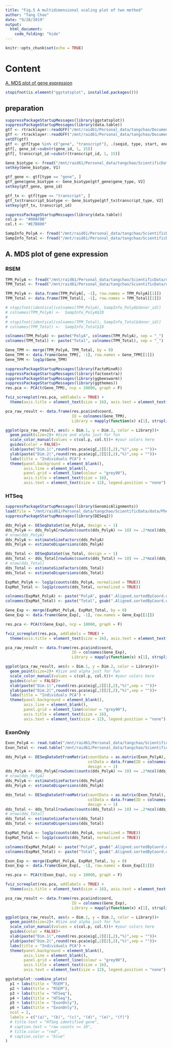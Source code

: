 ```yaml
---
title: "Fig.5 A multidimensional scaling plot of two method"
author: "Tang Chao"
date: "9/28/2019"
output: 
  html_document:
    code_folding: "hide"
---
```


```r
knitr::opts_chunk$set(echo = TRUE)
```

# Content
[A. MDS plot of gene expression](#A)    


```r
stopifnot(is.element("ggstatsplot", installed.packages()))
```

## preparation

```r
suppressPackageStartupMessages(library(ggstatsplot))
suppressPackageStartupMessages(library(data.table))
gtf <- rtracklayer::readGFF("/mnt/raid61/Personal_data/tangchao/Document/gencode/human/GRCh37/gencode.v30lift37.annotation.gtf")
gtf <- rtracklayer::readGFF("/mnt/raid61/Personal_data/tangchao/Document/gencode/human/GRCh37/gencode.v30lift37.annotation.gtf")
setDT(gtf)
gtf <- gtf[type %in% c("gene", "transcript"), .(seqid, type, start, end, strand, gene_id, gene_type, gene_name, transcript_id, transcript_type)]
gtf[, gene_id:=substr(gene_id, 1, 15)]
gtf[, transcript_id:=substr(transcript_id, 1, 15)]

Gene_biotype <- fread("/mnt/raid61/Personal_data/tangchao/ScientificData/data/Annotation/Gene_biotype.csv", header = F, select = 1:2)
setkey(Gene_biotype, V1)

gtf_gene <- gtf[type == "gene", ]
gtf_gene$gene_biotype <- Gene_biotype[gtf_gene$gene_type, V2]
setkey(gtf_gene, gene_id)

gtf_tx <- gtf[type == "transcript", ]
gtf_tx$transcript_biotype <- Gene_biotype[gtf_tx$transcript_type, V2]
setkey(gtf_tx, transcript_id)

suppressPackageStartupMessages(library(data.table))
col.p <- "#00AFBB"
col.t <- "#E7B800"

SampInfo_PolyA <- fread("/mnt/raid61/Personal_data/tangchao/ScientificData/data/SampleInfo/PolyA_RNA_sampleInfo.txt")
SampInfo_Total <- fread("/mnt/raid61/Personal_data/tangchao/ScientificData/data/SampleInfo/Total_RNA_sampleInfo.txt")
```

## A. MDS plot of gene expression{#A}    

### RSEM

```r
TPM_PolyA <- fread("/mnt/raid61/Personal_data/tangchao/ScientificData/data/Phenotype/gene/PolyA_RNA_TPM.txt.gz")
TPM_Total <- fread("/mnt/raid61/Personal_data/tangchao/ScientificData/data/Phenotype/gene/Total_RNA_TPM.txt.gz")

TPM_PolyA <- data.frame(TPM_PolyA[, -1], row.names = TPM_PolyA[[1]])
TPM_Total <- data.frame(TPM_Total[, -1], row.names = TPM_Total[[1]])
```

```r
# stopifnot(identical(colnames(TPM_PolyA), SampInfo_PolyA$donor_id))
# colnames(TPM_PolyA) <-  SampInfo_PolyA$ID
# 
# stopifnot(identical(colnames(TPM_Total), SampInfo_Total$donor_id))
# colnames(TPM_Total) <-  SampInfo_Total$ID

colnames(TPM_PolyA) <- paste("PolyA", colnames(TPM_PolyA), sep = "_")
colnames(TPM_Total) <- paste("Total", colnames(TPM_Total), sep = "_")

Gene_TPM <- merge(TPM_PolyA, TPM_Total, by = 0)
Gene_TPM <- data.frame(Gene_TPM[, -1], row.names = Gene_TPM[[1]])
Gene_TPM <- log1p(Gene_TPM)
```

```r
suppressPackageStartupMessages(library(FactoMineR))
suppressPackageStartupMessages(library(factoextra))
suppressPackageStartupMessages(library(ggbeeswarm))
suppressPackageStartupMessages(library(ggthemes))
res.pca <- PCA(t(Gene_TPM), ncp = 10000, graph = F)
```

```r
fviz_screeplot(res.pca, addlabels = TRUE) + 
  theme(axis.title = element_text(size = 16), axis.text = element_text(size = 14)) -> p1
```

```r
pca_raw_result <- data.frame(res.pca$ind$coord, 
                             ID = colnames(Gene_TPM), 
                             Library = mapply(function(x) x[1], strsplit(colnames(Gene_TPM), "_")))

ggplot(pca_raw_result, aes(x = Dim.1, y = Dim.2, color = Library))+
  geom_point(size=2)+ #Size and alpha just for fun
  scale_color_manual(values = c(col.p, col.t))+ #your colors here
  guides(color = FALSE)+
  xlab(paste("Dim.1(",round(res.pca$eig[,2][1],2),"%)",sep = ""))+
  ylab(paste("Dim.2(",round(res.pca$eig[,2][2],2),"%)",sep = ""))+
  labs(title = "Individuals PCA") +
  theme(panel.background = element_blank(), 
        axis.line = element_blank(), 
        panel.grid = element_line(colour = "grey90"), 
        axis.title = element_text(size = 16), 
        axis.text = element_text(size = 12), legend.position = "none") -> p2
```

### HTSeq

```r
suppressPackageStartupMessages(library(GenomicAlignments))
load(file = "/mnt/raid61/Personal_data/tangchao/ScientificData/data/Phenotype/gene/se.RData")
suppressPackageStartupMessages(library(DESeq2))

dds_PolyA <- DESeqDataSet(se_PolyA, design = ~ 1)
dds_PolyA <- dds_PolyA[rowSums(counts(dds_PolyA) >= 10) >= .2*ncol(dds_PolyA), ]
# nrow(dds_PolyA)
dds_PolyA <- estimateSizeFactors(dds_PolyA)
dds_PolyA <- estimateDispersions(dds_PolyA)

dds_Total <- DESeqDataSet(se_Total, design = ~ 1)
dds_Total <- dds_Total[rowSums(counts(dds_Total) >= 10) >= .2*ncol(dds_Total), ]
# nrow(dds_Total)
dds_Total <- estimateSizeFactors(dds_Total)
dds_Total <- estimateDispersions(dds_Total)

ExpMat_PolyA <- log1p(counts(dds_PolyA, normalized = TRUE))
ExpMat_Total <- log1p(counts(dds_Total, normalized = TRUE))

colnames(ExpMat_PolyA) <- paste("PolyA", gsub(".Aligned.sortedByCoord.out.bam", "", colnames(ExpMat_PolyA)), sep = "_")
colnames(ExpMat_Total) <- paste("Total", gsub(".Aligned.sortedByCoord.out.bam", "", colnames(ExpMat_Total)), sep = "_")

Gene_Exp <- merge(ExpMat_PolyA, ExpMat_Total, by = 0)
Gene_Exp <- data.frame(Gene_Exp[, -1], row.names = Gene_Exp[[1]])
```

```r
res.pca <- PCA(t(Gene_Exp), ncp = 10000, graph = F)
```

```r
fviz_screeplot(res.pca, addlabels = TRUE) + 
  theme(axis.title = element_text(size = 16), axis.text = element_text(size = 14)) -> p3
```

```r
pca_raw_result <- data.frame(res.pca$ind$coord, 
                             ID = colnames(Gene_Exp), 
                             Library = mapply(function(x) x[1], strsplit(colnames(Gene_Exp), "_")))

ggplot(pca_raw_result, aes(x = Dim.1, y = Dim.2, color = Library))+
  geom_point(size=2)+ #Size and alpha just for fun
  scale_color_manual(values = c(col.p, col.t))+ #your colors here
  guides(color = FALSE)+
  xlab(paste("Dim.1(",round(res.pca$eig[,2][1],2),"%)",sep = ""))+
  ylab(paste("Dim.2(",round(res.pca$eig[,2][2],2),"%)",sep = ""))+
  labs(title = "Individuals PCA") +
  theme(panel.background = element_blank(), 
        axis.line = element_blank(), 
        panel.grid = element_line(colour = "grey90"), 
        axis.title = element_text(size = 16), 
        axis.text = element_text(size = 12), legend.position = "none") -> p4
```

### ExonOnly
```r
Exon_PolyA <- read.table("/mnt/raid61/Personal_data/tangchao/ScientificData/data/Phenotype/gene/Gene_Count_Only_Exon_PolyA.txt")
Exon_Total <- read.table("/mnt/raid61/Personal_data/tangchao/ScientificData/data/Phenotype/gene/Gene_Count_Only_Exon_Total.txt")

dds_PolyA <- DESeqDataSetFromMatrix(countData = as.matrix(Exon_PolyA),
                                    colData = data.frame(ID = colnames(Exon_PolyA), Library = "PolyA", row.names = colnames(Exon_PolyA)), 
                                    design = ~ 1)
dds_PolyA <- dds_PolyA[rowSums(counts(dds_PolyA) >= 10) >= .2*ncol(dds_PolyA), ]
# nrow(dds_PolyA)
dds_PolyA <- estimateSizeFactors(dds_PolyA)
dds_PolyA <- estimateDispersions(dds_PolyA)

dds_Total <- DESeqDataSetFromMatrix(countData = as.matrix(Exon_Total),
                                    colData = data.frame(ID = colnames(Exon_Total), Library = "Total", row.names = colnames(Exon_Total)), 
                                    design = ~ 1)
dds_Total <- dds_Total[rowSums(counts(dds_Total) >= 10) >= .2*ncol(dds_Total), ]
# nrow(dds_Total)
dds_Total <- estimateSizeFactors(dds_Total)
dds_Total <- estimateDispersions(dds_Total)

ExpMat_PolyA <- log1p(counts(dds_PolyA, normalized = TRUE))
ExpMat_Total <- log1p(counts(dds_Total, normalized = TRUE))

colnames(ExpMat_PolyA) <- paste("PolyA", gsub(".Aligned.sortedByCoord.out.bam", "", colnames(ExpMat_PolyA)), sep = "_")
colnames(ExpMat_Total) <- paste("Total", gsub(".Aligned.sortedByCoord.out.bam", "", colnames(ExpMat_Total)), sep = "_")

Exon_Exp <- merge(ExpMat_PolyA, ExpMat_Total, by = 0)
Exon_Exp <- data.frame(Exon_Exp[, -1], row.names = Exon_Exp[[1]])
```

```r
res.pca <- PCA(t(Exon_Exp), ncp = 10000, graph = F)
```

```r
fviz_screeplot(res.pca, addlabels = TRUE) + 
  theme(axis.title = element_text(size = 16), axis.text = element_text(size = 14)) -> p5
```

```r
pca_raw_result <- data.frame(res.pca$ind$coord, 
                             ID = colnames(Gene_Exp), 
                             Library = mapply(function(x) x[1], strsplit(colnames(Gene_Exp), "_")))

ggplot(pca_raw_result, aes(x = Dim.1, y = Dim.2, color = Library))+
  geom_point(size=2)+ #Size and alpha just for fun
  scale_color_manual(values = c(col.p, col.t))+ #your colors here
  guides(color = FALSE)+
  xlab(paste("Dim.1(",round(res.pca$eig[,2][1],2),"%)",sep = ""))+
  ylab(paste("Dim.2(",round(res.pca$eig[,2][2],2),"%)",sep = ""))+
  labs(title = "Individuals PCA") +
  theme(panel.background = element_blank(), 
        axis.line = element_blank(), 
        panel.grid = element_line(colour = "grey90"), 
        axis.title = element_text(size = 16), 
        axis.text = element_text(size = 12), legend.position = "none") -> p6
```

```r
ggstatsplot::combine_plots(
  p1 + labs(title = "RSEM"),
  p2 + labs(title = "RSEM"),
  p3 + labs(title = "HTSeq"),
  p4 + labs(title = "HTSeq"),
  p5 + labs(title = "ExonOnly"),
  p6 + labs(title = "ExonOnly"),
  ncol = 2, 
  labels = c("(a)", "(b)", "(c)", "(d)", "(e)", "(f)")
  # title.text = "HTSeq identified gene",
  # caption.text = "raw counts >= 10",
  # title.color = "red",
  # caption.color = "blue"
)
```







